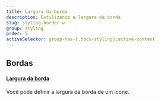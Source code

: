 ```yaml
---
title: Largura da borda
description: Estilizando a largura da borda
slug: styling-border-w
group: styling
order: 5
activeSelector: group-has-[.docs-styling]:active-content
---
```


## Bordas

#### [Largura da borda](https://tailwindcss.com/docs/border-width)

Você pode definir a largura da borda de um ícone.
